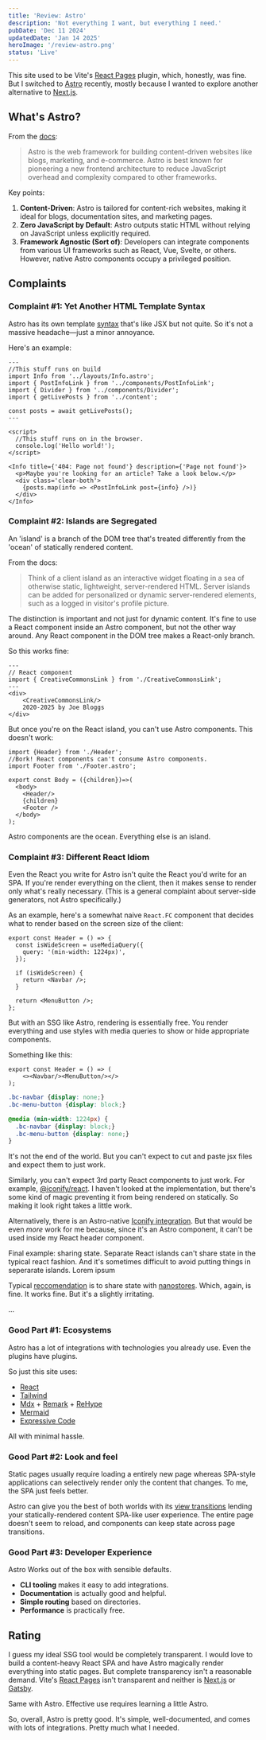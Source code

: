 ```yaml
---
title: 'Review: Astro'
description: 'Not everything I want, but everything I need.'
pubDate: 'Dec 11 2024'
updatedDate: 'Jan 14 2025'
heroImage: '/review-astro.png'
status: 'Live'
---
```


This site used to be Vite's [React Pages](https://github.com/vitejs/vite-plugin-react-pages) plugin, which, honestly, was fine. But I switched to [Astro](https://astro.build/) recently, mostly because I wanted to explore another alternative to [Next.js](https://nextjs.org/).

## What's Astro?

From the [docs](https://docs.astro.build/en/concepts/why-astro/):

> Astro is the web framework for building content-driven websites like blogs, marketing, and e-commerce. Astro is best known for pioneering a new frontend architecture to reduce JavaScript overhead and complexity compared to other frameworks.

Key points:

1. **Content-Driven**: Astro is tailored for content-rich websites, making it ideal for blogs, documentation sites, and marketing pages.
2. **Zero JavaScript by Default**: Astro outputs static HTML without relying on JavaScript unless explicitly required.
3. **Framework Agnostic (Sort of)**: Developers can integrate components from various UI frameworks such as
   React, Vue, Svelte, or others. However, native Astro components occupy a privileged position.

## Complaints

### Complaint #1: Yet Another HTML Template Syntax

Astro has its own template [syntax](https://docs.astro.build/en/reference/astro-syntax/) that's like JSX but not quite. So it's not a massive headache—just a minor annoyance.

Here's an example:

```astro title='Header.astro'
---
//This stuff runs on build
import Info from '../layouts/Info.astro';
import { PostInfoLink } from '../components/PostInfoLink';
import { Divider } from '../components/Divider';
import { getLivePosts } from '../content';

const posts = await getLivePosts();
---

<script>
  //This stuff runs on in the browser.
  console.log('Hello world!');
</script>

<Info title={'404: Page not found'} description={'Page not found'}>
  <p>Maybe you're looking for an article? Take a look below.</p>
  <div class='clear-both'>
    {posts.map(info => <PostInfoLink post={info} />)}
  </div>
</Info>
```

### Complaint #2: Islands are Segregated

An 'island' is a branch of the DOM tree that's treated differently from the 'ocean' of statically
rendered content.

From the docs:

> Think of a client island as an interactive widget floating in a sea of otherwise static,
> lightweight, server-rendered HTML. Server islands can be added for personalized or dynamic
> server-rendered elements, such as a logged in visitor's profile picture.

The distinction is important and not just for dynamic content. It's fine to use a React component
inside an Astro component, but not the other way around. Any React component in the DOM tree makes
a React-only branch.

So this works fine:

```astro title='Footer.astro'
---
// React component
import { CreativeCommonsLink } from './CreativeCommonsLink';
---
<div>
    <CreativeCommonsLink/>
    2020-2025 by Joe Bloggs
</div>
```

But once you're on the React island, you can't use Astro components. This doesn't work:

```tsx title='Body.tsx' {3}
import {Header} from './Header';
//Bork! React components can't consume Astro components.
import Footer from './Footer.astro';

export const Body = ({children})=>(
  <body>
    <Header/>
    {children}
    <Footer />
  </body>
);
```

Astro components are the ocean. Everything else is an island.

### Complaint #3: Different React Idiom

Even the React you write for Astro isn't quite the React you'd write for an SPA. If you're render
everything on the client, then it makes sense to render only what's really necessary. (This is a
general complaint about server-side generators, not Astro specifically.)

As an example, here's a somewhat naive `React.FC` component that decides what to render
based on the screen size of the client:

```tsx title='Header.tsx (SPA-flavored)'
export const Header = () => {
  const isWideScreen = useMediaQuery({
    query: '(min-width: 1224px)',
  });

  if (isWideScreen) {
    return <Navbar />;
  }

  return <MenuButton />;
};
```

But with an SSG like Astro, rendering is essentially free. You render everything and use styles
with media queries to show or hide appropriate components.

Something like this:

```tsx title='Header.tsx'
export const Header = () => (
    <><Navbar/><MenuButton/></>
);
```

```css title='global.css'
.bc-navbar {display: none;}
.bc-menu-button {display: block;}

@media (min-width: 1224px) {
  .bc-navbar {display: block;}
  .bc-menu-button {display: none;}
}
```

It's not the end of the world. But you can't expect to cut and paste jsx files and expect them
to just work.

Similarly, you can't expect 3rd party React components to just work. For example, [@iconify/react](https://iconify.design/docs/icon-components/react/).
I haven't looked at the implementation, but there's some kind of magic preventing it from being
rendered on statically. So making it look right takes a little work.

Alternatively, there is an Astro-native [Iconify integration](https://iconify.design/docs/usage/svg/astro/).
But that would be even _more_ work for me because, since it's an Astro component, it can't be used inside my React
header component.

Final example: sharing state. Separate React islands can't share state in the typical react
fashion. And it's sometimes difficult to avoid putting things in seperarate islands.
Lorem ipsum

Typical [reccomendation](https://docs.astro.build/en/recipes/sharing-state-islands/#why-nano-stores)
is to share state with [nanostores](https://github.com/nanostores/nanostores). Which, again,
is fine. It works fine. But it's a slightly irritating.

...

### Good Part #1: Ecosystems

Astro has a lot of integrations with technologies you already use. Even the plugins have plugins.

So just this site uses:

- [React](https://react.dev/)
- [Tailwind](https://tailwindcss.com/)
- [Mdx](https://mdxjs.com/) + [Remark](https://github.com/remarkjs/remark) + [ReHype](https://github.com/remarkjs/remark-rehype)
- [Mermaid](https://mermaid.js.org/)
- [Expressive Code](https://example.com)

All with minimal hassle.

### Good Part #2: Look and feel

Static pages usually require loading a entirely new page whereas SPA-style applications can
selectively render only the content that changes. To me, the SPA just feels better.

Astro can give you the best of both worlds with its [view transitions](https://docs.astro.build/en/reference/modules/astro-transitions/)
lending your statically-rendered content SPA-like user experience. The entire page doesn't seem to reload, and
components can keep state across page transitions.

### Good Part #3: Developer Experience

Astro Works out of the box with sensible defaults.

- **CLI tooling** makes it easy to add integrations.
- **Documentation** is actually good and helpful.
- **Simple routing** based on directories.
- **Performance** is practically free.

## Rating


<Rating value='4' client:only/>

I guess my ideal SSG tool would be completely transparent. I would love to build a
content-heavy React SPA and have Astro magically render everything into static pages. But complete transparency isn't a
reasonable demand. Vite's [React Pages](https://github.com/vitejs/vite-plugin-react-pages) isn't transparent and
neither is [Next.js](https://nextjs.org/) or [Gatsby](https://www.gatsbyjs.com/).

Same with Astro. Effective use requires learning a little Astro.

So, overall, Astro is pretty good. It's simple, well-documented, and comes with lots of integrations. Pretty much what I needed.
